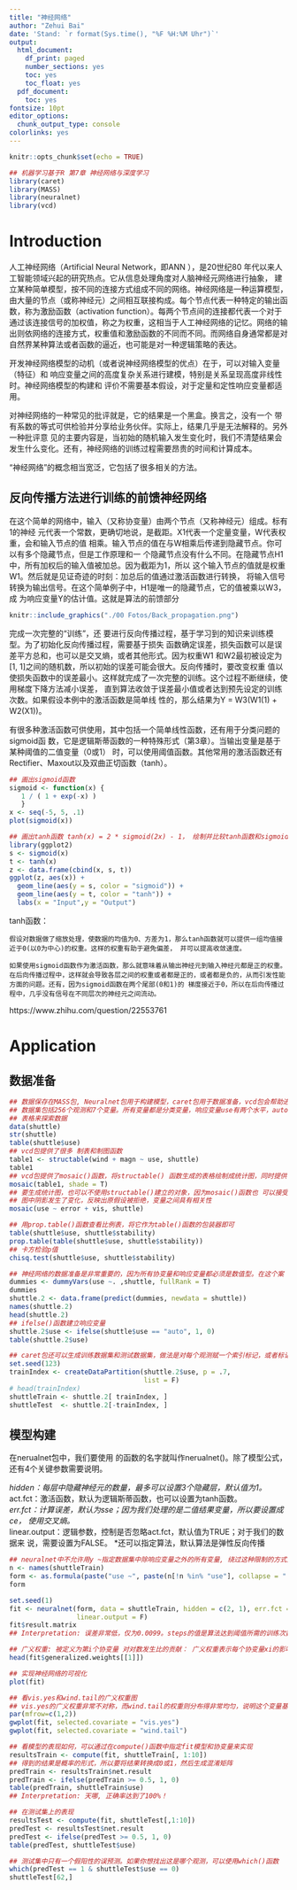 ```yaml
---
title: "神经网络"
author: "Zehui Bai"
date: 'Stand: `r format(Sys.time(), "%F %H:%M Uhr")`'
output:
  html_document:
    df_print: paged
    number_sections: yes
    toc: yes
    toc_float: yes
  pdf_document:
    toc: yes
fontsize: 10pt
editor_options:
  chunk_output_type: console
colorlinks: yes
---
```


```r
knitr::opts_chunk$set(echo = TRUE)

## 机器学习基于R 第7章 神经网络与深度学习 
library(caret)
library(MASS)
library(neuralnet)
library(vcd)
```



# Introduction 

人工神经网络（Artificial Neural Network，即ANN ），是20世纪80 年代以来人工智能领域兴起的研究热点。它从信息处理角度对人脑神经元网络进行抽象， 建立某种简单模型，按不同的连接方式组成不同的网络。神经网络是一种运算模型，由大量的节点（或称神经元）之间相互联接构成。每个节点代表一种特定的输出函数，称为激励函数（activation function）。每两个节点间的连接都代表一个对于通过该连接信号的加权值，称之为权重，这相当于人工神经网络的记忆。网络的输出则依网络的连接方式，权重值和激励函数的不同而不同。而网络自身通常都是对自然界某种算法或者函数的逼近，也可能是对一种逻辑策略的表达。


开发神经网络模型的动机（或者说神经网络模型的优点）在于，可以对输入变量（特征）和 响应变量之间的高度复杂关系进行建模，特别是关系呈现高度非线性时。神经网络模型的构建和 评价不需要基本假设，对于定量和定性响应变量都适用。

对神经网络的一种常见的批评就是，它的结果是一个黑盒。换言之，没有一个 带有系数的等式可供检验并分享给业务伙伴。实际上，结果几乎是无法解释的。另外一种批评意 见的主要内容是，当初始的随机输入发生变化时，我们不清楚结果会发生什么变化。还有，神经网络的训练过程需要昂贵的时间和计算成本。


“神经网络”的概念相当宽泛，它包括了很多相关的方法。






## 反向传播方法进行训练的前馈神经网络

在这个简单的网络中，输入（又称协变量）由两个节点（又称神经元）组成。标有1的神经 元代表一个常数，更确切地说，是截距。X1代表一个定量变量，W代表权重，会和输入节点的值 相乘。输入节点的值在与W相乘后传递到隐藏节点。你可以有多个隐藏节点，但是工作原理和一 个隐藏节点没有什么不同。在隐藏节点H1中，所有加权后的输入值被加总。因为截距为1，所以 这个输入节点的值就是权重W1。然后就是见证奇迹的时刻：加总后的值通过激活函数进行转换， 将输入信号转换为输出信号。在这个简单例子中，H1是唯一的隐藏节点，它的值被乘以W3，成 为响应变量Y的估计值。这就是算法的前馈部分


```r
knitr::include_graphics("./00 Fotos/Back_propagation.png")
```


完成一次完整的“训练”，还 要进行反向传播过程，基于学习到的知识来训练模型。为了初始化反向传播过程，需要基于损失 函数确定误差，损失函数可以是误差平方总和，也可以是交叉熵，或者其他形式。因为权重W1 和W2最初被设定为[1, 1]之间的随机数，所以初始的误差可能会很大。反向传播时，要改变权重 值以使损失函数中的误差最小。这样就完成了一次完整的训练。这个过程不断继续，使用梯度下降方法减小误差， 直到算法收敛于误差最小值或者达到预先设定的训练次数。如果假设本例中的激活函数是简单线 性的，那么结果为Y = W3(W1(1) + W2(X1))。

有很多种激活函数可供使用，其中包括一个简单线性函数，还有用于分类问题的sigmoid函 数，它是逻辑斯蒂函数的一种特殊形式（第3章）。当输出变量是基于某种阈值的二值变量（0或1） 时，可以使用阈值函数。其他常用的激活函数还有Rectifier、Maxout以及双曲正切函数（tanh）。


```r
## 画出sigmoid函数
sigmoid <- function(x) {
   1 / ( 1 + exp(-x) )
   }
x <- seq(-5, 5, .1)
plot(sigmoid(x))

## 画出tanh函数 tanh(x) = 2 * sigmoid(2x) - 1， 绘制并比较tanh函数和sigmoid函数
library(ggplot2)
s <- sigmoid(x)
t <- tanh(x)
z <- data.frame(cbind(x, s, t))
ggplot(z, aes(x)) + 
  geom_line(aes(y = s, color = "sigmoid")) + 
  geom_line(aes(y = t, color = "tanh")) +
  labs(x = "Input",y = "Output") 
```

tanh函数：

    假设对数据做了缩放处理，使数据的均值为0、方差为1，那么tanh函数就可以提供一组均值接近于0(以0为中心)的权重。这样的权重有助于避免偏差， 并可以提高收敛速度。

    如果使用sigmoid函数作为激活函数，那么就意味着从输出神经元到输入神经元都是正的权重。在后向传播过程中，这样就会导致各层之间的权重或者都是正的，或者都是负的，从而引发性能方面的问题。还有，因为sigmoid函数在两个尾部(0和1)的 梯度接近于0，所以在后向传播过程中，几乎没有信号在不同层次的神经元之间流动。



https://www.zhihu.com/question/22553761



# Application

## 数据准备

```r
## 数据保存在MASS包, Neuralnet包用于构建模型，caret包用于数据准备，vcd包会帮助进行数据可视化
## 数据集包括256个观测和7个变量。所有变量都是分类变量，响应变量use有两个水平，auto和noauto
## 表格来探索数据
data(shuttle)
str(shuttle)
table(shuttle$use)
## vcd包提供了很多 制表和制图函数
table1 <- structable(wind + magn ~ use, shuttle)
table1
## vcd包提供了mosaic()函数，将structable() 函数生成的表格绘制成统计图，同时提供了卡方检验的p值
mosaic(table1, shade = T)
## 要生成统计图，也可以不使用structable()建立的对象，因为mosaic()函数也 可以接受公式
## 图中阴影发生了变化，反映出原假设被拒绝，变量之间具有相关性
mosaic(use ~ error + vis, shuttle)

## 用prop.table()函数查看比例表，将它作为table()函数的包装器即可
table(shuttle$use, shuttle$stability)
prop.table(table(shuttle$use, shuttle$stability))
## 卡方检验p值
chisq.test(shuttle$use, shuttle$stability)

## 神经网络的数据准备是非常重要的，因为所有协变量和响应变量都必须是数值型。在这个案 例中，虽然所有变量都是分类变量，但caret包可以帮助我们快速建立虚拟变量作为输入特征：
dummies <- dummyVars(use ~. ,shuttle, fullRank = T)
dummies
shuttle.2 <- data.frame(predict(dummies, newdata = shuttle))
names(shuttle.2)
head(shuttle.2)
## ifelse()函数建立响应变量
shuttle.2$use <- ifelse(shuttle$use == "auto", 1, 0)
table(shuttle.2$use)

## caret包还可以生成训练数据集和测试数据集，做法是对每个观测赋一个索引标记，或者标记 为训练数据，或者标记为测试数据，然后依照索引进行分类。我们按70/30的比例划分训练数据 和测试数据
set.seed(123)
trainIndex <- createDataPartition(shuttle.2$use, p = .7,
                                  list = F)
# head(trainIndex)
shuttleTrain <- shuttle.2[ trainIndex, ]
shuttleTest  <- shuttle.2[-trainIndex, ]
```





## 模型构建

在nerualnet包中，我们要使用 的函数的名字就叫作nerualnet()。除了模型公式，还有4个关键参数需要说明。

*hidden：每层中隐藏神经元的数量，最多可以设置3个隐藏层，默认值为1。  
*act.fct：激活函数，默认为逻辑斯蒂函数，也可以设置为tanh函数。  
*err.fct：计算误差，默认为sse；因为我们处理的是二值结果变量，所以要设置成ce， 使用交叉熵。  
*linear.output：逻辑参数，控制是否忽略act.fct，默认值为TRUE；对于我们的数据来 说，需要设置为FALSE。 
*还可以指定算法，默认算法是弹性反向传播


```r
## neuralnet中不允许用y ~指定数据集中除响应变量之外的所有变量, 绕过这种限制的方式是，使用as.formula()函数。先 建立一个保存变量名的对象，然后用这个对象作为输入，从而将变量名粘贴到公式右侧
n <- names(shuttleTrain)
form <- as.formula(paste("use ~", paste(n[!n %in% "use"], collapse = " + ")))
form

set.seed(1)
fit <- neuralnet(form, data = shuttleTrain, hidden = c(2, 1), err.fct = "ce", 
                 linear.output = F)
fit$result.matrix
## Interpretation: 误差非常低，仅为0.0099。steps的值是算法达到阈值所需的训练次数，也就是误 差函数的偏导数的绝对值小于阈值（默认为0.1）时的训练次数。权重最高的神经元是 vis.yes.to.1layhid1，权重值为6.21

## 广义权重: 被定义为第i个协变量 对对数发生比的贡献： 广义权重表示每个协变量xi的影响，可以类比为回归模型中的第i个回归系数。但是，广义权 重依赖于所有其他协变量。
head(fit$generalized.weights[[1]])

## 实现神经网络的可视化
plot(fit)

## 看vis.yes和wind.tail的广义权重图
## vis.yes的广义权重非常不对称，而wind.tail的权重则分布得非常均匀，说明这个变量基本不具备预测能力
par(mfrow=c(1,2))
gwplot(fit, selected.covariate = "vis.yes")
gwplot(fit, selected.covariate = "wind.tail")

## 看模型的表现如何，可以通过在compute()函数中指定fit模型和协变量来实现
resultsTrain <- compute(fit, shuttleTrain[, 1:10])
## 得到的结果是概率的形式，所以要将结果转换成0或1，然后生成混淆矩阵
predTrain <- resultsTrain$net.result
predTrain <- ifelse(predTrain >= 0.5, 1, 0)
table(predTrain, shuttleTrain$use)
## Interpretation: 天哪, 正确率达到了100%！

## 在测试集上的表现
resultsTest <- compute(fit, shuttleTest[,1:10])
predTest <- resultsTest$net.result
predTest <- ifelse(predTest >= 0.5, 1, 0)
table(predTest, shuttleTest$use)

## 测试集中只有一个假阳性的误预测。如果你想找出这是哪个观测，可以使用which()函数
which(predTest == 1 & shuttleTest$use == 0)
shuttleTest[62,]
```



